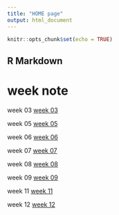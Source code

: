 ```yaml
---
title: "HOME page"
output: html_document
---
```


```r
knitr::opts_chunk$set(echo = TRUE)
```

## R Markdown

# week note

week 03
[week 03](week-03.html)

week 05
[week 05](week-05.html)

week 06
[week 06](week-06.html)

week 07
[week 07](week-07.html)

week 08
[week 08](week-08.html)

week 09
[week 09](week-09.html)

week 11
[week 11](week-11.html)

week 12
[week 12](week-12.html)